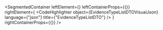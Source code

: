 
<SegmentedContainer
  leftElement={<EvidenceTypeListDTODesc />}
  leftContainerProps={{}}
  rightElement={
    <CodeHighlighter
      object={EvidenceTypeListDTOVisualJson}
      language={"json"}
      title={"EvidenceTypeListDTO"}
    />
  }
  rightContainerProps={{}}
/>

<div
  class={"spacer"}
/>


